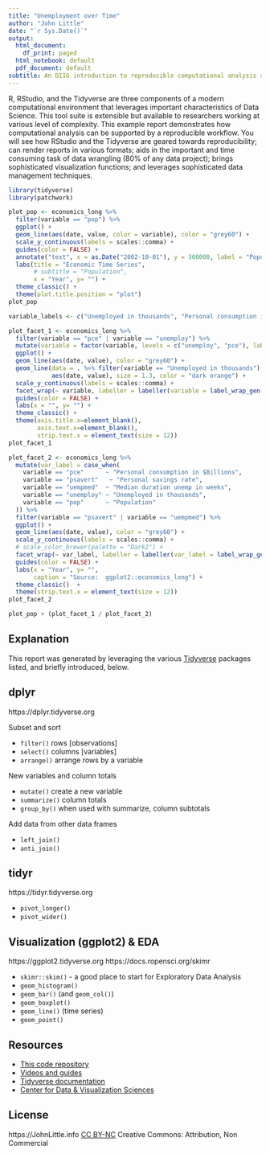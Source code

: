 ```yaml
---
title: "Unemployment over Time"
author: "John Little"
date: "`r Sys.Date()`"
output:
  html_document:
    df_print: paged
  html_notebook: default
  pdf_document: default
subtitle: An DIIG introduction to reproducible computational analysis and report writing
---
```


R, RStudio, and the Tidyverse are three components of a modern computational environment that leverages important characteristics of Data Science.  This tool suite is extensible but available to researchers working at various level of complexity. This example report demonstrates how computational analysis can be supported by a reproducible workflow.  You will see how RStudio and the Tidyverse are geared towards reproducibility; can render reports in various formats; aids in the important and time consuming task of data wrangling (80% of any data project); brings sophisticated visualization functions; and leverages sophisticated data management techniques.

<!-- ## Load library packages -->

```r
library(tidyverse)
library(patchwork)
```

<!-- The ggplot2 package contains an on-board dataset `economics_long` that we will use to demonstrate our computatonal workflow. -->

<!-- In these next few steps I will create various component visualizations and then patch those subparts into a single broader visualization. -->

```r
plot_pop <- economics_long %>% 
  filter(variable == "pop") %>% 
  ggplot() +
  geom_line(aes(date, value, color = variable), color = "grey60") +
  scale_y_continuous(labels = scales::comma) +
  guides(color = FALSE) +
  annotate("text", x = as.Date("2002-10-01"), y = 300000, label = "Population", size = 9) +
  labs(title = "Economic Time Series",
       # subtitle = "Population",
       x = "Year", y= "") +
  theme_classic() +
  theme(plot.title.position = "plot")
plot_pop
```



```r
variable_labels <- c("Unemployed in thousands", "Personal consumption in $Billions")

plot_facet_1 <- economics_long %>% 
  filter(variable == "pce" | variable == "unemploy") %>% 
  mutate(variable = factor(variable, levels = c("unemploy", "pce"), labels = variable_labels)) %>% 
  ggplot() +
  geom_line(aes(date, value), color = "grey60") +
  geom_line(data = . %>% filter(variable == "Unemployed in thousands"), 
            aes(date, value), size = 1.3, color = "dark orange") +
  scale_y_continuous(labels = scales::comma) +
  facet_wrap(~ variable, labeller = labeller(variable = label_wrap_gen(25))) +
  guides(color = FALSE) +
  labs(x = "", y= "") +
  theme_classic() +
  theme(axis.title.x=element_blank(),
        axis.text.x=element_blank(),
        strip.text.x = element_text(size = 12))
plot_facet_1
```

```r
plot_facet_2 <- economics_long %>% 
  mutate(var_label = case_when(
    variable == "pce"      ~ "Personal consumption in $Billions",
    variable == "psavert"   ~ "Personal savings rate",
    variable == "uempmed"  ~ "Median duration unemp in weeks",
    variable == "unemploy" ~ "Unemployed in thousands",
    variable == "pop"      ~ "Population"
  )) %>% 
  filter(variable == "psavert" | variable == "uempmed") %>% 
  ggplot() +
  geom_line(aes(date, value), color = "grey60") +
  scale_y_continuous(labels = scales::comma) +
  # scale_color_brewer(palette = "Dark2") +
  facet_wrap(~ var_label, labeller = labeller(var_label = label_wrap_gen(25))) +
  guides(color = FALSE) +
  labs(x = "Year", y= "",
       caption = "Source:  ggplot2::economics_long") +
  theme_classic()  +
  theme(strip.text.x = element_text(size = 12))
plot_facet_2
```


```r
plot_pop + (plot_facet_1 / plot_facet_2)
```

## Explanation

This report was generated by leveraging the various [Tidyverse](https://tidyverse.org) packages listed, and briefly introduced, below.  

## dplyr

https://dplyr.tidyverse.org

Subset and sort

- `filter()` rows  [observations]
- `select()` columns [variables]
- `arrange()` arrange rows by a variable

New variables and column totals

- `mutate()` create a new variable
- `summarize()` column totals 
- `group_by()`  when used with summarize, column subtotals 

Add data from other data frames

- `left_join()`
- `anti_join()`

## tidyr

https://tidyr.tidyverse.org

- `pivot_longer()`
- `pivot_wider()`

## Visualization (**ggplot2**) & EDA

https://ggplot2.tidyverse.org
https://docs.ropensci.org/skimr

- `skimr::skim()`  - a good place to start for Exploratory Data Analysis
- `geom_histogram()`
- `geom_bar()`  (and `geom_col()`)
- `geom_boxplot()`
- `geom_line()` (time series)
- `geom_point()`


## Resources

- [This code repository](https://github.com/libjohn/presentation_diig)
- [Videos and guides](https://rfun.library.duke.edu/portfolio/r_flipped/)
- [Tidyverse documentation](https://tidyverse.org)
- [Center for Data & Visualization Sciences](https://library.duke.edu/data)

## License

https://JohnLittle.info
[CC BY-NC](https://creativecommons.org/licenses/by-nc/4.0/)
Creative Commons:  Attribution, Non Commercial

